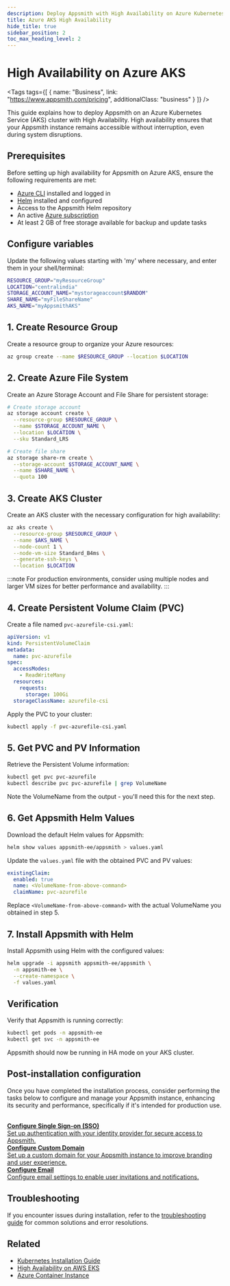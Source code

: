 ```yaml
---
description: Deploy Appsmith with High Availability on Azure Kubernetes Service (AKS)
title: Azure AKS High Availability
hide_title: true
sidebar_position: 2
toc_max_heading_level: 2
---
```


<!-- vale off -->

<div className="tag-wrapper">
 <h1>High Availability on Azure AKS</h1>

<Tags
tags={[
{ name: "Business", link: "https://www.appsmith.com/pricing", additionalClass: "business" }
]}
/>

</div>

<!-- vale on -->

This guide explains how to deploy Appsmith on an Azure Kubernetes Service (AKS) cluster with High Availability. High availability ensures that your Appsmith instance remains accessible without interruption, even during system disruptions.

## Prerequisites

Before setting up high availability for Appsmith on Azure AKS, ensure the following requirements are met:

- [Azure CLI](https://learn.microsoft.com/en-us/cli/azure) installed and logged in
- [Helm](https://helm.sh/docs/intro/install/) installed and configured
- Access to the Appsmith Helm repository
- An active [Azure subscription](https://azure.com/free)
- At least 2 GB of free storage available for backup and update tasks

## Configure variables

Update the following values starting with 'my' where necessary, and enter them in your shell/terminal:

```bash
RESOURCE_GROUP="myResourceGroup"
LOCATION="centralindia"
STORAGE_ACCOUNT_NAME="mystorageaccount$RANDOM"
SHARE_NAME="myFileShareName"
AKS_NAME="myAppsmithAKS"
```

## 1. Create Resource Group

Create a resource group to organize your Azure resources:

```bash
az group create --name $RESOURCE_GROUP --location $LOCATION
```

## 2. Create Azure File System

Create an Azure Storage Account and File Share for persistent storage:

```bash
# Create storage account
az storage account create \
  --resource-group $RESOURCE_GROUP \
  --name $STORAGE_ACCOUNT_NAME \
  --location $LOCATION \
  --sku Standard_LRS

# Create file share
az storage share-rm create \
  --storage-account $STORAGE_ACCOUNT_NAME \
  --name $SHARE_NAME \
  --quota 100
```

## 3. Create AKS Cluster

Create an AKS cluster with the necessary configuration for high availability:

```bash
az aks create \
  --resource-group $RESOURCE_GROUP \
  --name $AKS_NAME \
  --node-count 1 \
  --node-vm-size Standard_B4ms \
  --generate-ssh-keys \
  --location $LOCATION
```

:::note
For production environments, consider using multiple nodes and larger VM sizes for better performance and availability.
:::

## 4. Create Persistent Volume Claim (PVC)

Create a file named `pvc-azurefile-csi.yaml`:

```yaml
apiVersion: v1
kind: PersistentVolumeClaim
metadata:
  name: pvc-azurefile
spec:
  accessModes:
    - ReadWriteMany
  resources:
    requests:
      storage: 100Gi
  storageClassName: azurefile-csi
```

Apply the PVC to your cluster:

```bash
kubectl apply -f pvc-azurefile-csi.yaml
```

## 5. Get PVC and PV Information

Retrieve the Persistent Volume information:

```bash
kubectl get pvc pvc-azurefile
kubectl describe pvc pvc-azurefile | grep VolumeName
```

Note the VolumeName from the output - you'll need this for the next step.

## 6. Get Appsmith Helm Values

Download the default Helm values for Appsmith:

```bash
helm show values appsmith-ee/appsmith > values.yaml
```

Update the `values.yaml` file with the obtained PVC and PV values:

```yaml
existingClaim:
  enabled: true
  name: <VolumeName-from-above-command>
  claimName: pvc-azurefile
```

Replace `<VolumeName-from-above-command>` with the actual VolumeName you obtained in step 5.

## 7. Install Appsmith with Helm

Install Appsmith using Helm with the configured values:

```bash
helm upgrade -i appsmith appsmith-ee/appsmith \
  -n appsmith-ee \
  --create-namespace \
  -f values.yaml
```

## Verification

Verify that Appsmith is running correctly:

```bash
kubectl get pods -n appsmith-ee
kubectl get svc -n appsmith-ee
```

Appsmith should now be running in HA mode on your AKS cluster.

## Post-installation configuration

Once you have completed the installation process, consider performing the tasks below to configure and manage your Appsmith instance, enhancing its security and performance, specifically if it's intended for production use.

<br/>
<div className="containerGridSampleApp">
  <a className="containerAnchor containerColumnSampleApp columnGrid column-one" href="/getting-started/setup/instance-configuration/authentication">
    <div className="containerHead">
      <div className="containerHeading">
        <strong>Configure Single Sign-on (SSO)</strong>
      </div>
    </div>
    <div className="containerBody">
      Set up authentication with your identity provider for secure access to Appsmith.
    </div>
  </a>
  <a className="containerAnchor containerColumnSampleApp columnGrid column-two" href="/getting-started/setup/instance-configuration/custom-domain">
    <div className="containerHead">
      <div className="containerHeading">
        <strong>Configure Custom Domain</strong>
      </div>
    </div>
    <div className="containerBody">
      Set up a custom domain for your Appsmith instance to improve branding and user experience.
    </div>
  </a>
  <a className="containerAnchor containerColumnSampleApp columnGrid column-three" href="/getting-started/setup/instance-configuration/email">
    <div className="containerHead">
      <div className="containerHeading">
        <strong>Configure Email</strong>
      </div>
    </div>
    <div className="containerBody">
      Configure email settings to enable user invitations and notifications.
    </div>
  </a>
</div>

## Troubleshooting

If you encounter issues during installation, refer to the [troubleshooting guide](/help-and-support/troubleshooting-guide) for common solutions and error resolutions.

## Related

- [Kubernetes Installation Guide](/getting-started/setup/installation-guides/kubernetes)
- [High Availability on AWS EKS](/getting-started/setup/installation-guides/kubernetes/configure-high-availability)
- [Azure Container Instance](/getting-started/setup/installation-guides/azure-aci)
